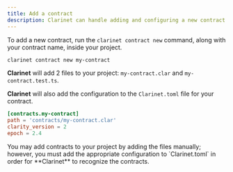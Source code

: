 ```yaml
---
title: Add a contract
description: Clarinet can handle adding and configuring a new contract to your project.
---
```



To add a new contract, run the `clarinet contract new` command, along with your contract name, inside your project.

 ```bash title="Terminal"
clarinet contract new my-contract
```

**Clarinet** will add 2 files to your project: `my-contract.clar` and `my-contract.test.ts`.

<Files className='pointer-events-none'>
  <Folder name="contracts" defaultOpen>
    <File name="my-contract.clar" className='bg-muted' />
  </Folder>
  <Folder name="settings" />
  <Folder name="tests" defaultOpen>
    <File name="my-contract.test.ts" className='bg-muted' />
  </Folder>
  <File name=".gitignore" />
  <File name="Clarinet.toml" />
  <File name="package.json" />
  <File name="tsconfig.json" />
  <File name="vitest.config.js" />
</Files>

**Clarinet** will also add the configuration to the `Clarinet.toml` file for your contract.

```toml
[contracts.my-contract]
path = 'contracts/my-contract.clar'
clarity_version = 2
epoch = 2.4
```

<Callout title="Adding contracts manually" type="warn">
You may add contracts to your project by adding the files manually; however, you must add the appropriate configuration to `Clarinet.toml` in order for **Clarinet** to recognize the contracts.
</Callout>